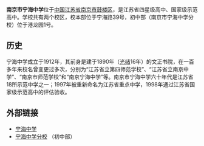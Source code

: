 {{Infobox Highschool
|中学名称 = 南京市宁海中学
|EnglishName = Nanjing Ninghai Middle School
|所在地 = [[中华人民共和国|中国]][[江苏省|江苏省]][[南京市|南京市]]
|现任校长=徒香福<ref name="principal">{{cite web |title=徒香福校长简介 |url=http://www.njnhzx.cn/portal_jsps/site/nhzx/default/content1.jsp?cntid=10301&chnid=4890 |website=南京市宁海中学 |accessdate=2020-06-12 |archive-date=2020-06-12 |archive-url=https://web.archive.org/web/20200612185836/http://www.njnhzx.cn/portal_jsps/site/nhzx/default/content1.jsp?chnid=4890&cntid=10301 |dead-url=no }}</ref>
|建立时间=1890年
|校训=勤 诚 勇
|校风=求真、向善、尚美
|教风=博闻、立美、求新
|学风=笃学、善思、敏行
|校园=[[南京市|南京市]][[宁海路|宁海路]]39号
|学校类型=公立
|校园面积=26772.4平方米
|网站=http://www.njnhzx.cn/
}}

'''南京市宁海中学'''位于[[中国|中国]][[江苏省|江苏省]][[南京市|南京市]][[鼓楼区_(南京市)|鼓楼区]]，是江苏省四星级高中、国家级示范高中。学校共有两个校区，校本部位于宁海路39号，初中部（南京市宁海中学分校）位于港龙园1号。

==历史==
宁海中学成立于1912年，其前身是建于1890年（[[光绪|光绪]]16年）的文正书院，在一百多年来校名曾变更过多次，分别为“江苏省立第四师范学校”、“江苏省立南京中学”、“南京市师范学校”和“南京宁海中学”等。南京市宁海中学六十年代是江苏省18所示范中学之一；1997年被重新命名为江苏省重点中学，1998年通过江苏省国家级示范高中的评估验收。

==外部链接==
*[http://www.njnhzx.cn 宁海中学]{{Wayback|url=http://www.njnhzx.cn/ |date=20111227081726 }}
*[http://www.nhzxfx.com 宁海中学分校] {{Wayback|url=http://www.nhzxfx.com/ |date=20200624125500 }}（初中部）
{{coord|32|03|45.28|N|118|45|54.22|E|type:landmark|display=title}}

{{模板:南京中等教育}}
{{江苏省四星级高中}}